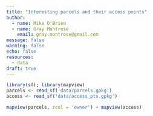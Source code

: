 ```yaml
---
title: "Interesting parcels and their access points"
author:
  - name: Mike O'Brien
  - name: Gray Montrose
    email: gray.montrose@gmail.com
message: false
warning: false
echo: false
resources: 
  - data
draft: true
---
```


```r
library(sf); library(mapview)
parcels <- read_sf('data/parcels.gpkg')
access <- read_sf('data/access_pts.gpkg')

mapview(parcels, zcol = 'owner') + mapview(access)
```
